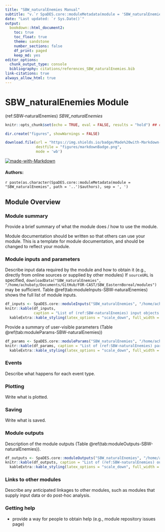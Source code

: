 ```yaml
---
title: "SBW_naturalEnemies Manual"
subtitle: "v.`r SpaDES.core::moduleMetadata(module = 'SBW_naturalEnemies', path = '..')$version`"
date: "Last updated: `r Sys.Date()`"
output:
  bookdown::html_document2:
    toc: true
    toc_float: true
    theme: sandstone
    number_sections: false
    df_print: paged
    keep_md: yes
editor_options:
  chunk_output_type: console
  bibliography: citations/references_SBW_naturalEnemies.bib
link-citations: true
always_allow_html: true
---
```


# SBW_naturalEnemies Module

<!-- the following are text references used in captions for LaTeX compatibility -->
(ref:SBW-naturalEnemies) *SBW_naturalEnemies*

```r
knitr::opts_chunk$set(echo = TRUE, eval = FALSE, results = "hold") ## change to eval = TRUE if all chunks are to be evaluated

dir.create("figures", showWarnings = FALSE)

download.file(url = "https://img.shields.io/badge/Made%20with-Markdown-1f425f.png",
              destfile = "figures/markdownBadge.png",
              mode = 'wb')
```

[![made-with-Markdown](figures/markdownBadge.png)](https://commonmark.org)

<!-- if knitting to pdf remember to add the pandoc_args: ["--extract-media", "."] option to yml in order to get the badge images -->

#### Authors:

`r paste(as.character(SpaDES.core::moduleMetadata(module = "SBW_naturalEnemies", path = '..')$authors), sep = ', ')`
<!-- ideally separate authors with new lines, '\n' not working -->

## Module Overview

### Module summary

Provide a brief summary of what the module does / how to use the module.

Module documentation should be written so that others can use your module.
This is a template for module documentation, and should be changed to reflect your module.

### Module inputs and parameters

Describe input data required by the module and how to obtain it (e.g., directly from online sources or supplied by other modules)
If `sourceURL` is specified, `downloadData("SBW_naturalEnemies", "/home/achubaty/Documents/GitHub/FOR-CAST/SBW_EasternBoreal/modules")` may be sufficient.
Table \@ref(tab:moduleInputs-SBW-naturalEnemies) shows the full list of module inputs.

```r
df_inputs <- SpaDES.core::moduleInputs("SBW_naturalEnemies", "/home/achubaty/Documents/GitHub/FOR-CAST/SBW_EasternBoreal/modules")
knitr::kable(df_inputs,
             caption = "List of (ref:SBW-naturalEnemies) input objects and their description.") |>
  kableExtra::kable_styling(latex_options = "scale_down", full_width = TRUE)
```

Provide a summary of user-visible parameters (Table \@ref(tab:moduleParams-SBW-naturalEnemies))


```r
df_params <- SpaDES.core::moduleParams("SBW_naturalEnemies", "/home/achubaty/Documents/GitHub/FOR-CAST/SBW_EasternBoreal/modules")
knitr::kable(df_params, caption = "List of (ref:SBW-naturalEnemies) parameters and their description.") |>
  kableExtra::kable_styling(latex_options = "scale_down", full_width = TRUE)
```

### Events

Describe what happens for each event type.

### Plotting

Write what is plotted.

### Saving

Write what is saved.

### Module outputs

Description of the module outputs (Table \@ref(tab:moduleOutputs-SBW-naturalEnemies)).

```r
df_outputs <- SpaDES.core::moduleOutputs("SBW_naturalEnemies", "/home/achubaty/Documents/GitHub/FOR-CAST/SBW_EasternBoreal/modules")
knitr::kable(df_outputs, caption = "List of (ref:SBW-naturalEnemies) outputs and their description.") |>
  kableExtra::kable_styling(latex_options = "scale_down", full_width = TRUE)
```

### Links to other modules

Describe any anticipated linkages to other modules, such as modules that supply input data or do post-hoc analysis.

### Getting help

-   provide a way for people to obtain help (e.g., module repository issues page)
